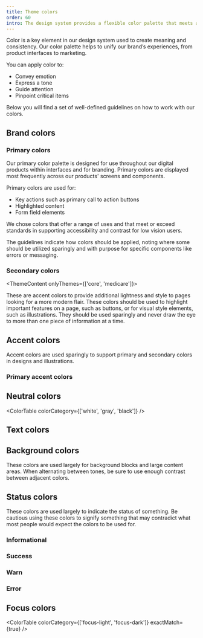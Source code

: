 ```yaml
---
title: Theme colors
order: 60
intro: The design system provides a flexible color palette that meets accessible color contrast requirements.
---
```



Color is a key element in our design system used to create meaning and consistency. Our color palette helps to unify our brand’s experiences, from product interfaces to marketing.

You can apply color to:

- Convey emotion
- Express a tone
- Guide attention
- Pinpoint critical items

Below you will find a set of well-defined guidelines on how to work with our colors.

## Brand colors

### Primary colors

Our primary color palette is designed for use throughout our digital products within interfaces and for branding. Primary colors are displayed most frequently across our products' screens and components.

Primary colors are used for:

- Key actions such as primary call to action buttons
- Highlighted content
- Form field elements

We chose colors that offer a range of uses and that meet or exceed standards in supporting accessibility and contrast for low vision users.

The guidelines indicate how colors should be applied, noting where some should be utilized sparingly and with purpose for specific components like errors or messaging.

<ColorTable colorCategory="primary" />

### Secondary colors

<ThemeContent onlyThemes={['core', 'medicare']}>

These are accent colors to provide additional lightness and style to pages looking for a more modern flair. These colors should be used to highlight important features on a page, such as buttons, or for visual style elements, such as illustrations. They should be used sparingly and never draw the eye to more than one piece of information at a time.

</ThemeContent>

<ColorTable colorCategory="secondary" />

## Accent colors

Accent colors are used sparingly to support primary and secondary colors in designs and illustrations.

### Primary accent colors

<ColorTable colorCategory="accent-primary" />

## Neutral colors

<ColorTable colorCategory={['white', 'gray', 'black']} />

## Text colors

<ColorTable colorCategory="base" exactMatch={true} />

## Background colors

These colors are used largely for background blocks and large content areas. When alternating between tones, be sure to use enough contrast between adjacent colors.

<ColorTable colorCategory="background" />

## Status colors

These colors are used largely to indicate the status of something.
Be cautious using these colors to signify something that may contradict what most people would expect the colors to be used for.

### Informational

<ColorTable colorCategory="info" />

### Success

<ColorTable colorCategory="success" />

### Warn

<ColorTable colorCategory="warn" />

### Error

<ColorTable colorCategory="error" />

## Focus colors

<ColorTable colorCategory={['focus-light', 'focus-dark']} exactMatch={true} />

<ColorContrastGuidelines />
